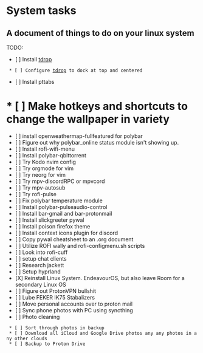 = System tasks =
== A document of things to do on your linux system ==
TODO:
* [ ] Install [[tdrop]]
  * [ ] Configure [[tdrop]] to dock at top and centered
* [ ] Install pttabs
= * [ ] Make hotkeys and shortcuts to change the wallpaper in variety =
* [ ] install openweathermap-fullfeatured for polybar
* [ ] Figure out why polybar_online status module isn't showing up.
* [ ] Install rofi-wifi-menu
* [ ] Install polybar-qbittorrent
* [ ] Try Kodo nvim config
* [ ] Try orgmode for vim
* [ ] Try neorg for vim
* [ ] Try mpv-discordRPC or mpvcord
* [ ] Try mpv-autosub
* [ ] Try rofi-pulse
* [ ] Fix polybar temperature module
* [ ] Install polybar-pulseaudio-control
* [ ] Install bar-gmail and bar-protonmail
* [ ] Install slickgreeter pywal
* [ ] Install poison firefox theme
* [ ] Install context icons plugin for discord
* [ ] Copy pywal cheatsheet to an .org document
* [ ] Utilize ROFI wally and rofi-configmenu.sh scripts
* [ ] Look into rofi-cuff
* [ ] setup chat clients
* [ ] Research jackett
* [ ] Setup hyprland
* [X] Reinstall Linux System. EndeavourOS, but also leave Room for a secondary Linux OS
* [ ] Figure out ProtonVPN bullshit
* [ ] Lube FEKER IK75 Stabalizers
* [ ] Move personal accounts over to proton mail
* [ ] Sync phone photos with PC using syncthing
* [ ] Photo cleaning
  * [ ] Sort through photos in backup
  * [ ] Download all iCloud and Google Drive photos any any photos in any other clouds
  * [ ] Backup to Proton Drive
